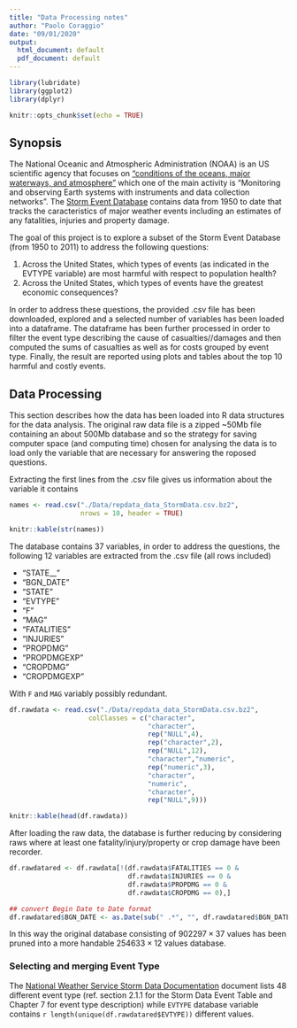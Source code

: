 ```yaml
---
title: "Data Processing notes"
author: "Paolo Coraggio"
date: "09/01/2020"
output:
  html_document: default
  pdf_document: default
---
```


```r
library(lubridate) 
library(ggplot2) 
library(dplyr) 

knitr::opts_chunk$set(echo = TRUE)
```

## Synopsis

The National Oceanic and Atmospheric Administration (NOAA) is an US scientific agency that focuses on ["conditions of the oceans, major waterways, and atmosphere"](https://en.wikipedia.org/wiki/National_Oceanic_and_Atmospheric_Administration) which one of the main activity is "Monitoring and observing Earth systems with instruments and data collection networks". 
The [Storm Event Database](https://www.ncdc.noaa.gov/stormevents/details.jsp) contains data from 1950 to date that tracks the caracteristics of major weather events including an estimates of any fatalities, injuries and property damage. 

The goal of this project is to explore a subset of the Storm Event Database (from 1950 to 2011) to address the following questions:

1. Across the United States, which types of events (as indicated in the EVTYPE 
    variable) are most harmful with respect to population health?
2. Across the United States, which types of events have the greatest economic 
    consequences?

In order to address these questions, the provided .csv file has been downloaded, explored and a selected number of variables has been loaded into a dataframe. The dataframe has been further processed in order to filter the event type describing the cause of casualties//damages and then computed the sums of casualties as well as for costs grouped by event type. Finally, the result are reported using plots and tables about the top 10 harmful and costly events.

## Data Processing

This section describes how the data has been loaded into R data structures for the data analysis. The original raw data file is a zipped ~50Mb file containing an about 500Mb database and so the strategy for saving computer space (and computing time) chosen for analysing the data is to load only the variable that are necessary for answering the roposed questions.

Extracting the first lines from the .csv file gives us information about the variable it contains

```r


names <- read.csv("./Data/repdata_data_StormData.csv.bz2", 
                  nrows = 10, header = TRUE)

knitr::kable(str(names))
```


The database contains $37$ variables, in order to address the questions, the following 12 variables are extracted from the .csv file (all rows included)

- "STATE__"    
- "BGN_DATE"   
- "STATE"      
- "EVTYPE"     
- "F"          
- "MAG"       
- "FATALITIES" 
- "INJURIES"   
- "PROPDMG"    
- "PROPDMGEXP" 
- "CROPDMG"    
- "CROPDMGEXP"

With `F` and `MAG` variably possibly redundant. 

```r
df.rawdata <- read.csv("./Data/repdata_data_StormData.csv.bz2",
                    colClasses = c("character", 
                                   "character", 
                                   rep("NULL",4), 
                                   rep("character",2),
                                   rep("NULL",12),
                                   "character","numeric",
                                   rep("numeric",3),
                                   "character", 
                                   "numeric", 
                                   "character", 
                                   rep("NULL",9)))

knitr::kable(head(df.rawdata))
```

After loading the raw data, the database is further reducing by considering raws where at least one fatality/injury/property or crop damage have been recorder.

```r
df.rawdatared <- df.rawdata[!(df.rawdata$FATALITIES == 0 &
                              df.rawdata$INJURIES == 0 &
                              df.rawdata$PROPDMG == 0 &
                              df.rawdata$CROPDMG == 0),]

## convert Begin Date to Date format
df.rawdatared$BGN_DATE <- as.Date(sub(" .*", "", df.rawdatared$BGN_DATE), format("%m/%d/%Y"))
```

In this way the original database consisting of $902297 \times 37$ values has been pruned into a more handable $254633 \times 12$ values database.

### Selecting and merging Event Type

The [National Weather Service Storm Data Documentation](https://d396qusza40orc.cloudfront.net/repdata%2Fpeer2_doc%2Fpd01016005curr.pdf) document lists $48$ different event type (ref. section 2.1.1 for the Storm Data Event Table and Chapter 7 for event type description) while `EVTYPE` database variable contains `r length(unique(df.rawdatared$EVTYPE))` different values.  